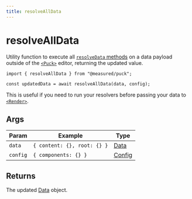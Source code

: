 ```yaml
---
title: resolveAllData
---
```


# resolveAllData

Utility function to execute all [`resolveData` methods](/docs/api-reference/configuration/component-config#resolvedatadata-params) on a data payload outside of the [`<Puck>`](/docs/api-reference/components/puck) editor, returning the updated value.

```tsx copy
import { resolveAllData } from "@measured/puck";

const updatedData = await resolveAllData(data, config);
```

This is useful if you need to run your resolvers before passing your data to [`<Render>`](/docs/api-reference/components/render).

## Args

| Param    | Example                     | Type                                               |
| -------- | --------------------------- | -------------------------------------------------- |
| `data`   | `{ content: {}, root: {} }` | [Data](/docs/api-reference/data)                   |
| `config` | `{ components: {} }`        | [Config](/docs/api-reference/configuration/config) |

## Returns

The updated [Data](/docs/api-reference/data) object.
